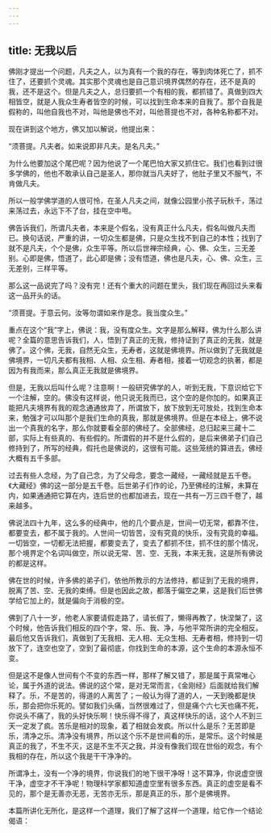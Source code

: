 ```yaml
---
---
---
```

title: 无我以后
---




佛刚才提出一个问题，凡夫之人，以为真有一个我的存在，等到肉体死亡了，抓不住了，还要抓个灵魂。其实那个灵魂也是自己意识境界偶然的存在，还不是真的我，还不是这个。但是凡夫之人，总归要抓一个有相的我，都抓错了。真做到四大相皆空，就是人我众生寿者皆空的时候，可以找到生命本来的自我了。那个自我是假称的，叫他自我也不对，叫他是佛也不对，叫他菩提也不对，各种名称都不对。

现在讲到这个地方，佛又加以解说，他提出来：

“须菩提。凡夫者。如来说即非凡夫。是名凡夫。”

为什么他要加这个尾巴呢？因为他说了一个尾巴怕大家又抓住它。我们也看到过很多学佛的，他也不敢承认自己是圣人，那你就当凡夫好了，他肚子里又不服气，不肯做凡夫。

所以一般学佛学道的人很可怜，在圣人凡夫之间，就像公园里小孩子玩秋千，荡过来荡过去，永远下不了台，挂在空中甩。

佛告诉我们，所谓凡夫者，本来是个假名，没有真正什么凡夫，假名叫做凡夫而已。换句话说，严重的讲，一切众生都是佛，只是众生找不到自己的本性；找到了就不是凡夫，个个是佛，众生平等。所以后世禅宗经典，心、佛、众生，三无差别。心即是佛，悟道了，此心即是佛；没有悟道，佛也是凡夫，心、佛、众生，三无差别，三样平等。

那么这一品说完了吗？没有完！还有个重大的问题在里头，我们现在再回过头来看这一品开头的话。

“须菩提。于意云何。汝等勿谓如来作是念。我当度众生。”

重点在这个“我”字上，佛说：我，没有度众生。文字是那么解释，佛为什么那么讲呢？全篇的意思告诉我们，人，悟到了真正的无我，修持证到了真正的无我，就是佛了。这个佛，无我，自然无众生，无寿者，这就是佛境界。所以做到了无我就是佛境界，一切凡夫都有我相、人相、众生相、寿者相，接着一切观念的执著，都是因为有我而来，那么真正无我就是佛境界。

但是，无我以后叫什么呢？注意啊！一般研究佛学的人，听到无我，下意识给它下一个注解，空的。佛没有这样说，他只说无我而已，这个空的是你加的。如果真正能把凡夫境界有我的观念通通放弃了，所谓放下，放下放到无可放处，找到生命本来，勉强才可以叫那个是我们生命的真我，那就是佛境界。但是在本经上，佛不说出一个真我的名字，那么你就要看全部的佛经了。全部佛经，总归起来三藏十二部，实际上有些真的、有些假的。所谓假的并不是什么假的，是后来佛弟子们自己修持到了，所写的经典，假托也是佛说的，这很有可能。这些笼统的算进去，佛经大概有五千多部。

过去有些人念经，为了自己念，为了父母念，要念一藏经，一藏经就是五千卷。《大藏经》佛的这一部分是五千卷。后世弟子们作的论，乃至佛经的注解，未算在内，如果通通把它算在内，连后世的也都加进去，现在一共有一万三四千卷了，越来越多。

佛说法四十九年，这么多的经典中，他的几个要点是，世间一切无常，都靠不住，都要变去，都不属于我的。人世间一切皆苦，没有究竟的快乐，没有究竟的幸福。一切皆空，一切都无法把握，都要变去了，变去了都抓不住，抓不住的那个情况，那个境界定个名词叫做空，所以说无常、苦、空、无我，本来无我，这是所有佛说的都是这样。

佛在世的时候，许多佛的弟子们，依他所教示的方法修持，都证到了无我的境界，脱离了苦、空、无我的束缚。但是也因此之故，都落于偏空之果，这是我们后世佛学给它加上的，就是偏向于消极的空。

佛到了八十一岁，他老人家要请假走路了，请长假了，懒得再教了，快涅槃了，这个时候，他告诉我们相反的四个字，常、乐、我、净，与他平常所讲的完全相反。最后他又告诉我们，真做到了无我相、无人相、无众生相、无寿者相，修持到一切放下了，连空也空了，空到了最彻底，你找到生命的本源，这个生命的本源永恒不变。

但是这不是像人世间有个不变的东西一样，那样了解又错了，那是属于真常唯心论，属于外道的说法。佛说的这个常，是对无常而言，《金刚经》后面就给我们解释了。乐，不是苦的，得道的人离苦了；一般认为得了道的人，一天到晚都是快乐，那会把你乐死的。譬如我们头痛，当然很难过了，但是痛个六七天也痛不死，你说头不痛了，我的头好快乐啊！快乐得不得了，真这样快乐的话，这个人不到三天一定发了疯。苦乐是相对的现象，着了相就会发疯。所以什么是乐？无苦即是乐，清净之乐。清净没有境界，所以这个乐不是世间看的乐，是常乐。这个时候是真正的我了，不生不灭，这是不生不灭之我，并没有像我们现在世俗的观念，有个我相的存在，所以这个我是干干净净的。

所谓净土，没有一个净的境界，你说我们的地下很干净呀！这不算净，你说虚空很干净，虚空才不干净呢！物理科学家都知道虚空里有很多东西。真正的虚空是看不见的，那个是无善亦无恶，无苦亦无乐，那是真正的乐，那个是佛境界。

本篇所讲化无所化，是这样一个道理，我们了解了这样一个道理，给它作一个结论偈语：